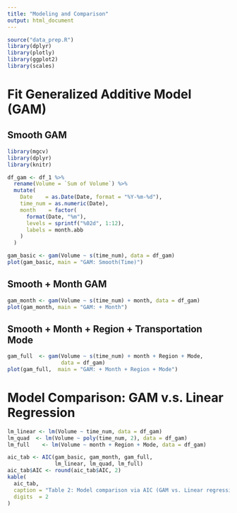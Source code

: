 ```yaml
---
title: "Modeling and Comparison"
output: html_document
---
```

```r
source("data_prep.R")
library(dplyr)
library(plotly)
library(ggplot2)
library(scales)
```
# Fit Generalized Additive Model (GAM) {.tabset}
## Smooth GAM
```r
library(mgcv)
library(dplyr)
library(knitr)

df_gam <- df_1 %>%
  rename(Volume = `Sum of Volume`) %>%
  mutate(
    Date    = as.Date(Date, format = "%Y-%m-%d"),
    time_num = as.numeric(Date),
    month    = factor(
      format(Date, "%m"),
      levels = sprintf("%02d", 1:12),
      labels = month.abb
    )
  )

gam_basic <- gam(Volume ~ s(time_num), data = df_gam)
plot(gam_basic, main = "GAM: Smooth(Time)")
```

## Smooth + Month GAM 
```r
gam_month <- gam(Volume ~ s(time_num) + month, data = df_gam)
plot(gam_month, main = "GAM: + Month")
```

## Smooth + Month + Region + Transportation Mode
```r
gam_full  <- gam(Volume ~ s(time_num) + month + Region + Mode,
                 data = df_gam)
plot(gam_full,  main = "GAM: + Month + Region + Mode")
```

# Model Comparison: GAM v.s. Linear Regression
<style>
  table caption {
    color: black !important;
  }
</style>
```r
lm_linear <- lm(Volume ~ time_num, data = df_gam)
lm_quad  <- lm(Volume ~ poly(time_num, 2), data = df_gam)
lm_full    <- lm(Volume ~ month + Region + Mode, data = df_gam)

aic_tab <- AIC(gam_basic, gam_month, gam_full,
               lm_linear, lm_quad, lm_full)
aic_tab$AIC <- round(aic_tab$AIC, 2)
kable(
  aic_tab,
  caption = "Table 2: Model comparison via AIC (GAM vs. Linear regression)",
  digits  = 2
)
```
